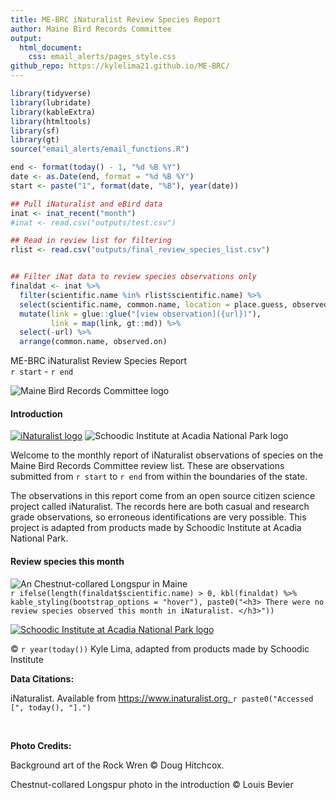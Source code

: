 ```yaml
---
title: ME-BRC iNaturalist Review Species Report
author: Maine Bird Records Committee
output: 
  html_document:
    css: email_alerts/pages_style.css
github_repo: https://kylelima21.github.io/ME-BRC/
---
```



```r
library(tidyverse)
library(lubridate)
library(kableExtra)
library(htmltools)
library(sf)
library(gt)
source("email_alerts/email_functions.R")

end <- format(today() - 1, "%d %B %Y")
date <- as.Date(end, format = "%d %B %Y")
start <- paste("1", format(date, "%B"), year(date))

## Pull iNaturalist and eBird data
inat <- inat_recent("month")
#inat <- read.csv("outputs/test.csv")

## Read in review list for filtering
rlist <- read.csv("outputs/final_review_species_list.csv")


## Filter iNat data to review species observations only
finaldat <- inat %>% 
  filter(scientific.name %in% rlist$scientific.name) %>% 
  select(scientific.name, common.name, location = place.guess, observed.on, url) %>% 
  mutate(link = glue::glue("[view observation]({url})"),
         link = map(link, gt::md)) %>%
  select(-url) %>% 
  arrange(common.name, observed.on)


```


<!-- Header -->
<div class = "title-box">
  <div class = "titlemain">
  ME-BRC iNaturalist Review Species Report
  </div>
  <div class = "subtitle"> 
  `r start` - `r end`
  </div>
</div>


<div class = "titleslide">
  <img src = "email_alerts/img/ME-BRC logo square.jpg" alt = "Maine Bird Records Committee logo" class = "mebrc-logo">
</div>



<!-- Introduction -->
<div class = "intro-box">
  <div class = "body-title-box">
  <i class = "body-box-icon"></i>
  <h4 class = "body-titles"> Introduction </h4>
  </div>
  <div class = "intro-img-box">
  <a href = "https://www.inaturalist.org/"><img src = "email_alerts/img/inat.png" alt = "iNaturalist    logo" class = "inat-logo"></a>
  <img src = "email_alerts/img/Schoodic_Stacked.jpeg" alt = "Schoodic Institute at Acadia National Park logo" class = "sq-logo">
  </div>
  <div class = "intro-text">
  Welcome to the monthly report of iNaturalist observations of species on the Maine Bird Records Committee review list. These are observations submitted from `r start` to `r end` from within the boundaries of the state. 
  
  The observations in this report come from an open source citizen science project called iNaturalist. The records here are both casual and research grade observations, so erroneous identifications are very possible. This project is adapted from products made by Schoodic Institute at Acadia National Park.
  </div>
</div>



<!-- Pests & Invasives -->
<div class = "rare-box">
  <div class = "body-title-box">
  <h4 class = "body-titles"> Review species this month </h4>
  </div>
  <img src = "email_alerts/img/gcsp.jpeg" alt = "An Chestnut-collared Longspur in Maine" class = "rare-img">
  <div class = "rare-table">
  `r ifelse(length(finaldat$scientific.name) > 0, kbl(finaldat) %>% kable_styling(bootstrap_options = "hover"), paste0("<h3> There were no review species observed this month in iNaturalist. </h3>"))`
  </div>
</div>



<!-- Credits -->
<div class = "credits-box">
  <div>
  <a href = "https://schoodicinstitute.org/"><img src = "email_alerts/img/schoodic_horizontal.png" alt = "Schoodic Institute at Acadia National Park logo" class = "schoodic-img"></a>
  
  © `r year(today())` Kyle Lima, adapted from products made by Schoodic Institute
  </div>
  <div> 
  <b>Data Citations:</b>

  iNaturalist. Available from <a href = "https://www.inaturalist.org/" target =                         "_blank"> https://www.inaturalist.org. </a> `r paste0("Accessed [", today(), "].")`
  
  <br>
  
  <b>Photo Credits:</b>
  
  Background art of the Rock Wren © Doug Hitchcox.
  
  Chestnut-collared Longspur photo in the introduction © Louis Bevier
  
</div>
